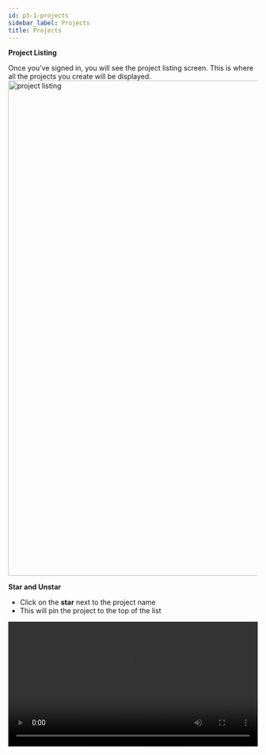 ```yaml
---
id: p3-1-projects
sidebar_label: Projects
title: Projects
---
```


**Project Listing**

Once you’ve signed in, you will see the project listing screen. This is where all the projects you create will be displayed. 
<img src="/AutographaV2-1-0/project-listing.png"  width="1000px" alt="project listing"/>

**Star and Unstar**
- Click on the **star** next to the project name 			
- This will pin the project to the top of the list
<video controls src="/assets/staring-project.mov" width="100%" type="video/mov"/>



**Searching and Sorting**

**Searching**

The user can **search** for the project by typing its name, flavour or language name  into the search box in the top navigation bar.

**Sorting**

The projects in Scribe can be sorted in the following ways.

- Project name (Projects are sorted alphabetically from A-Z and Z-A)
- Language name (In alphabetical order, it lists each language group)
- Flavour (It groups the same flavours together after sorting)
- Created Date (Sorts the projects from old to new and new to old, based on the date they were created.)
- Last Viewed (Organises the projects in order of last viewed to recent viewed and vice versa)

<video controls src="/assets/serachsort.mov" width="100%" type="video/mov"/>